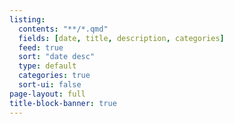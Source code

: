 ```yaml
---
listing:
  contents: "**/*.qmd"
  fields: [date, title, description, categories]
  feed: true
  sort: "date desc"
  type: default
  categories: true
  sort-ui: false
page-layout: full
title-block-banner: true
---
```



